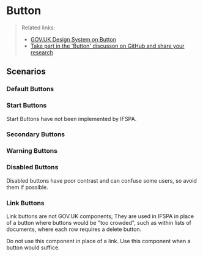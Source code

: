 
<Meta of={ButtonStories} />

# Button

> Related links:
>
> - [GOV.UK Design System on Button](https://design-system.service.gov.uk/components/button/)
> - [Take part in the 'Button' discusson on GitHub and share your research](https://github.com/alphagov/govuk-design-system-backlog/issues/34)

<Primary />
<Controls />

## Scenarios

### Default Buttons

<Canvas>
  <Story of={ButtonStories.PrimaryButton} />
</Canvas>

### Start Buttons

Start Buttons have not been implemented by IFSPA.

### Secondary Buttons

<Canvas>
  <Story of={ButtonStories.SecondaryButton} />
</Canvas>

### Warning Buttons

<Canvas>
  <Story of={ButtonStories.WarningButton} />
</Canvas>

### Disabled Buttons

Disabled buttons have poor contrast and can confuse some users, so avoid them if possible.

<Canvas>
  <Story of={ButtonStories.DisabledButton} />
</Canvas>

### Link Buttons

Link buttons are not GOV.UK components;
They are used in IFSPA in place of a button where buttons would be "too crowded",
such as within lists of documents, where each row requires a delete button.

Do not use this component in place of a link.
Use this component when a button would suffice.

<Canvas>
  <Story of={ButtonStories.LinkButton} />
</Canvas>
